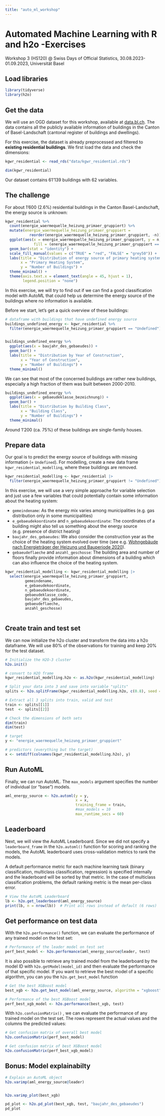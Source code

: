 ```yaml
---
title: "auto_ml_workshop"
---
```


# Automated Machine Learning with R and h2o -Exercises

Workshop 3 (HS120) \@ Swiss Days of Official Statistics, 30.08.2023-01.09.2023, Universität Basel

## Load libraries

```r
library(tidyverse)
library(h2o)
```

## Get the data

We will use an OGD dataset for this workshop, available at [data.bl.ch](https://data.bl.ch/explore/dataset/12160/table). The data contains all the publicly available information of buildings in the Canton of Basel-Landschaft (cantonal register of buildings and dwellings).

For this exercise, the dataset is already preprocessed and filtered to **existing residential buildings**. We first load the data and check the dimensions:

```r
kgwr_residential <- read_rds("data/kgwr_residential.rds")

dim(kgwr_residential)
```

Our dataset contains 61'139 buildings with 62 variables.

## The challenge

For about 1'600 (2.6%) residential buildings in the Canton Basel-Landschaft, the energy source is unknown:

```r
kgwr_residential %>%
  count(energie_waermequelle_heizung_primaer_gruppiert) %>%
  mutate(energie_waermequelle_heizung_primaer_gruppiert = 
           reorder(energie_waermequelle_heizung_primaer_gruppiert, -n)) %>%
  ggplot(aes(x = energie_waermequelle_heizung_primaer_gruppiert, y = n, 
             fill = (energie_waermequelle_heizung_primaer_gruppiert == "Undefined"))) +
  geom_bar(stat = "identity") +
  scale_fill_manual(values = c("TRUE" = "red", "FALSE" = "grey50")) +
  labs(title = "Distribution of energy source of primary heating system", 
       x = "Primary Heating System", 
       y = "Number of Buildings") +
  theme_minimal() +
  theme(axis.text.x = element_text(angle = 45, hjust = 1),
        legend.position = "none")

```

In this exercise, we will try to find out if we can find a good classification model with AutoML that could help us determine the energy source of the buildings where no information is available.

Before we start, let's get a quick overview of these buildings:

```r

# dataframe with buildings that have undefined energy source
buildings_undefined_energy <- kgwr_residential %>%
  filter(energie_waermequelle_heizung_primaer_gruppiert == "Undefined")


buildings_undefined_energy %>%
  ggplot(aes(x = baujahr_des_gebaeudes)) +
  geom_bar() +
  labs(title = "Distribution by Year of Construction", 
       x = "Year of Construction", 
       y = "Number of Buildings") +
  theme_minimal()

```

We can see that most of the concerned buildings are rather new buildings, especially a high fraction of them was built between 2000-2010.

```r
buildings_undefined_energy %>%
  ggplot(aes(x = gebaeudeklasse_bezeichnung)) +
  geom_bar() +
  labs(title = "Distribution by Building Class", 
       x = "Building Class", 
       y = "Number of Buildings") +
  theme_minimal()
```

Around 1'200 (ca. 75%) of these buildings are single-family houses.

## Prepare data

Our goal is to predict the energy source of buildings with missing information (= `Undefined`). For modelling, create a new data frame `kgwr_residential_modelling`, where these buildings are removed.

```r
kgwr_residential_modelling <- kgwr_residential |>
  filter(energie_waermequelle_heizung_primaer_gruppiert != "Undefined")
```

In this exercise, we will use a very simple approache for variable selection and just use a few variables that could potentially contain some information about the heating system:

-   `gemeindename`: As the energy mix varies among municipalities (e.g. gas distribution only in some municipalities)
-   `e_gebaeudekoordinate` and `n_gebaeudekoordinate`: The coordinates of a building might also tell us something about the energy source (e.g. presence of district heating)
-   `baujahr_des_gebaeudes`: We also consider the construction year as the choice of the heating system evolved over time (see e.g. [Wohngebäude nach Energieträger der Heizung und Bauperiode 2020](https://www.statistik.bl.ch/web_portal/8_2_4?year=prozentual)).
-   `gebaeudeflaeche` and `anzahl_geschosse`: The building area and number of floors finally provide information about dimensions of a building which can also influence the choice of the heating system.

```r
kgwr_residential_modelling <- kgwr_residential_modelling |>
  select(energie_waermequelle_heizung_primaer_gruppiert,
         gemeindename, 
         e_gebaeudekoordinate, 
         n_gebaeudekoordinate, 
         gebaeudeklasse_code, 
         baujahr_des_gebaeudes,
         gebaeudeflaeche,
         anzahl_geschosse)
  
```

## Create train and test set

We can now initialize the h2o cluster and transform the data into a h2o dataframe. We will use 80% of the observations for training and keep 20% for the test dataset.

```r
# Initialize the H2O-3 cluster
h2o.init()

# convert to H2O frame
kgwr_residential_modelling.h2o <- as.h2o(kgwr_residential_modelling)

# Split your data into 3 and save into variable "splits"
splits <- h2o.splitFrame(kgwr_residential_modelling.h2o, c(0.8), seed = 42)

# Extract all 3 splits into train, valid and test
train <- splits[[1]]
test  <- splits[[2]]

# Check the dimensions of both sets
dim(train)
dim(test)
```

```r

# target
y <- "energie_waermequelle_heizung_primaer_gruppiert"

# predictors (everything but the target)
x <- setdiff(colnames(kgwr_residential_modelling.h2o), y)

```

## Run AutoML

Finally, we can run AutoML. The `max_models` argument specifies the number of individual (or "base") models.

```r
aml_energy_source <- h2o.automl(y = y,
                                x = x,
                                training_frame = train,
                                #max_models = 10
                                max_runtime_secs = 60)
```

## Leaderboard

Next, we will view the AutoML Leaderboard. Since we did not specify a `leaderboard_frame` in the `h2o.automl()` function for scoring and ranking the models, the AutoML leaderboard uses cross-validation metrics to rank the models.

A default performance metric for each machine learning task (binary classification, multiclass classification, regression) is specified internally and the leaderboard will be sorted by that metric. In the case of multiclass classification problems, the default ranking metric is the mean per-class error.

```r
# View the AutoML Leaderboard
lb <- h2o.get_leaderboard(aml_energy_source)
print(lb, n = nrow(lb))  # Print all rows instead of default (6 rows)
```

## Get performance on test data

With the `h2o.performance()` function, we can evaluate the performance of any trained model on the test set:

```r
# Performance of the leader model on test set
perf_best_model <- h2o.performance(aml_energy_source@leader, test)
```

It is also possible to retrieve any trained model from the leaderboard by the model ID with `h2o.getModel(model_id)` and then evaluate the performance of that specific model. If you want to retrieve the best model of a specific algorithm, you can you the `h2o.get_best_model` function

```r
# Get the best XGBoost model
best_xgb <- h2o.get_best_model(aml_energy_source, algorithm = "xgboost")

# Performance of the best XGBoost model
perf_best_xgb_model <- h2o.performance(best_xgb, test)
```


With `h2o.confusionMatrix()` , we can evaluate the performance of any trained model on the test set. The rows represent the actual values and the columns the predicted values:

```r
# Get confusion matrix of overall best model
h2o.confusionMatrix(perf_best_model)
```

```r
# Get confusion matrix of best XGBoost model
h2o.confusionMatrix(perf_best_xgb_model)
```


## Bonus: Model explainabilty

```r
# Explain an AutoML object
h2o.varimp(aml_energy_source@leader)


h2o.varimp_plot(best_xgb)

```

```r
pd_plot <- h2o.pd_plot(best_xgb, test, "baujahr_des_gebaeudes")
pd_plot

```


